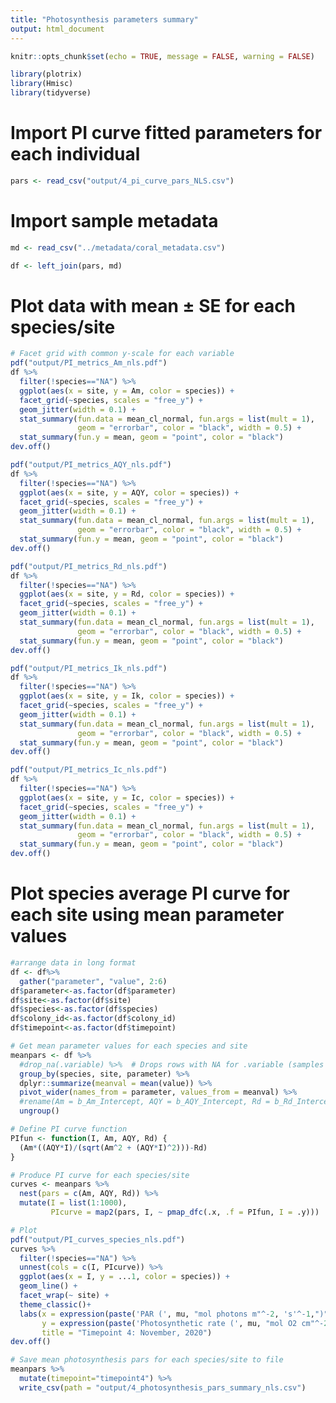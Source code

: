 ```yaml
---
title: "Photosynthesis parameters summary"
output: html_document
---
```


```r
knitr::opts_chunk$set(echo = TRUE, message = FALSE, warning = FALSE)
```

```r
library(plotrix)
library(Hmisc)
library(tidyverse)
```

# Import PI curve fitted parameters for each individual
```r
pars <- read_csv("output/4_pi_curve_pars_NLS.csv")
```

# Import sample metadata
```r
md <- read_csv("../metadata/coral_metadata.csv")

df <- left_join(pars, md)
```

# Plot data with mean ± SE for each species/site
```r
# Facet grid with common y-scale for each variable
pdf("output/PI_metrics_Am_nls.pdf")
df %>%
  filter(!species=="NA") %>%
  ggplot(aes(x = site, y = Am, color = species)) +
  facet_grid(~species, scales = "free_y") +
  geom_jitter(width = 0.1) +
  stat_summary(fun.data = mean_cl_normal, fun.args = list(mult = 1),    # Plot standard error
               geom = "errorbar", color = "black", width = 0.5) +
  stat_summary(fun.y = mean, geom = "point", color = "black")   
dev.off()

pdf("output/PI_metrics_AQY_nls.pdf")
df %>%
  filter(!species=="NA") %>%
  ggplot(aes(x = site, y = AQY, color = species)) +
  facet_grid(~species, scales = "free_y") +
  geom_jitter(width = 0.1) +
  stat_summary(fun.data = mean_cl_normal, fun.args = list(mult = 1),    # Plot standard error
               geom = "errorbar", color = "black", width = 0.5) +
  stat_summary(fun.y = mean, geom = "point", color = "black")   
dev.off()

pdf("output/PI_metrics_Rd_nls.pdf")
df %>%
  filter(!species=="NA") %>%
  ggplot(aes(x = site, y = Rd, color = species)) +
  facet_grid(~species, scales = "free_y") +
  geom_jitter(width = 0.1) +
  stat_summary(fun.data = mean_cl_normal, fun.args = list(mult = 1),    # Plot standard error
               geom = "errorbar", color = "black", width = 0.5) +
  stat_summary(fun.y = mean, geom = "point", color = "black")   
dev.off()

pdf("output/PI_metrics_Ik_nls.pdf")
df %>%
  filter(!species=="NA") %>%
  ggplot(aes(x = site, y = Ik, color = species)) +
  facet_grid(~species, scales = "free_y") +
  geom_jitter(width = 0.1) +
  stat_summary(fun.data = mean_cl_normal, fun.args = list(mult = 1),    # Plot standard error
               geom = "errorbar", color = "black", width = 0.5) +
  stat_summary(fun.y = mean, geom = "point", color = "black")   
dev.off()

pdf("output/PI_metrics_Ic_nls.pdf")
df %>%
  filter(!species=="NA") %>%
  ggplot(aes(x = site, y = Ic, color = species)) +
  facet_grid(~species, scales = "free_y") +
  geom_jitter(width = 0.1) +
  stat_summary(fun.data = mean_cl_normal, fun.args = list(mult = 1),    # Plot standard error
               geom = "errorbar", color = "black", width = 0.5) +
  stat_summary(fun.y = mean, geom = "point", color = "black")   
dev.off()

```

# Plot species average PI curve for each site using mean parameter values
```r
#arrange data in long format
df <- df%>%
  gather("parameter", "value", 2:6)
df$parameter<-as.factor(df$parameter)
df$site<-as.factor(df$site)
df$species<-as.factor(df$species)
df$colony_id<-as.factor(df$colony_id)
df$timepoint<-as.factor(df$timepoint)

# Get mean parameter values for each species and site
meanpars <- df %>%
  #drop_na(.variable) %>%  # Drops rows with NA for .variable (samples that failed PI curve fitting)
  group_by(species, site, parameter) %>%
  dplyr::summarize(meanval = mean(value)) %>%
  pivot_wider(names_from = parameter, values_from = meanval) %>%
  #rename(Am = b_Am_Intercept, AQY = b_AQY_Intercept, Rd = b_Rd_Intercept, theta = b_theta_Intercept) %>%
  ungroup()

# Define PI curve function
PIfun <- function(I, Am, AQY, Rd) {
  (Am*((AQY*I)/(sqrt(Am^2 + (AQY*I)^2)))-Rd)
}

# Produce PI curve for each species/site
curves <- meanpars %>%
  nest(pars = c(Am, AQY, Rd)) %>%
  mutate(I = list(1:1000),
         PIcurve = map2(pars, I, ~ pmap_dfc(.x, .f = PIfun, I = .y)))   # curve for each par set and Irradiance

# Plot
pdf("output/PI_curves_species_nls.pdf")
curves %>% 
  filter(!species=="NA") %>%
  unnest(cols = c(I, PIcurve)) %>%
  ggplot(aes(x = I, y = ...1, color = species)) +
  geom_line() +
  facet_wrap(~ site) +
  theme_classic()+
  labs(x = expression(paste('PAR (', mu, "mol photons m"^-2, 's'^-1,")")),
       y = expression(paste('Photosynthetic rate (', mu, "mol O2 cm"^-2, 'h'^-1,")")),
       title = "Timepoint 4: November, 2020")
dev.off()

# Save mean photosynthesis pars for each species/site to file
meanpars %>%
  mutate(timepoint="timepoint4") %>%
  write_csv(path = "output/4_photosynthesis_pars_summary_nls.csv")
```
